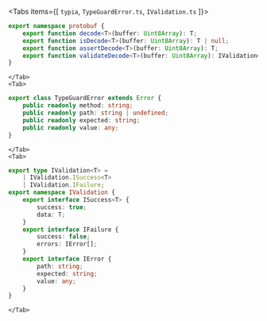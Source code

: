 
<Tabs items={[
    <code>typia</code>, 
    <code>TypeGuardError.ts</code>, 
    <code>IValidation.ts</code>
]}>
    <Tab>
```typescript
export namespace protobuf {
    export function decode<T>(buffer: Uint8Array): T;
    export function isDecode<T>(buffer: Uint8Array): T | null;
    export function assertDecode<T>(buffer: Uint8Array): T;
    export function validateDecode<T>(buffer: Uint8Array): IValidation<T>;
}
```
    </Tab>
    <Tab>
```typescript copy
export class TypeGuardError extends Error {
    public readonly method: string;
    public readonly path: string | undefined;
    public readonly expected: string;
    public readonly value: any;
}
```
    </Tab>
    <Tab>
```typescript copy
export type IValidation<T> =
    | IValidation.ISuccess<T>
    | IValidation.IFailure;
export namespace IValidation {
    export interface ISuccess<T> {
        success: true;
        data: T;
    }
    export interface IFailure {
        success: false;
        errors: IError[];
    }
    export interface IError {
        path: string;
        expected: string;
        value: any;
    }
}
```
    </Tab>
</Tabs>